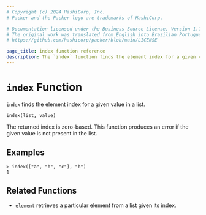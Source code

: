 ```yaml
---
# Copyright (c) 2024 HashiCorp, Inc.
# Packer and the Packer logo are trademarks of HashiCorp.

# Documentation licensed under the Business Source License, Version 1.1.
# The original work was translated from English into Brazilian Portuguese.
# https://github.com/hashicorp/packer/blob/main/LICENSE

page_title: index function reference
description: The `index` function finds the element index for a given value in a list. Learn how to use the `index` function in Packer templates.
---
```


# `index` Function

`index` finds the element index for a given value in a list.

```hcl
index(list, value)
```

The returned index is zero-based. This function produces an error if the given
value is not present in the list.

## Examples

```shell-session
> index(["a", "b", "c"], "b")
1
```

## Related Functions

- [`element`](/packer/docs/templates/hcl_templates/functions/collection/element) retrieves a particular element from a list given
  its index.
